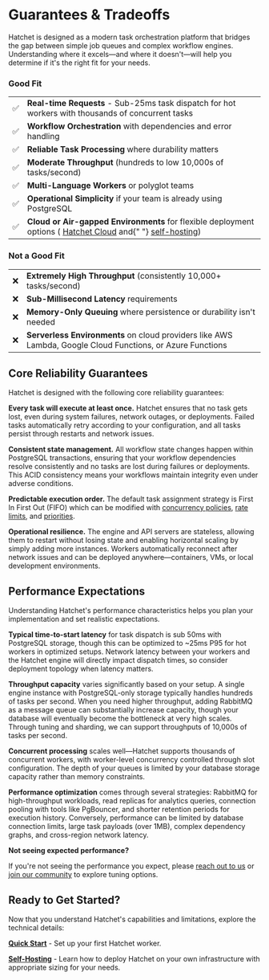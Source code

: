
# Guarantees & Tradeoffs

Hatchet is designed as a modern task orchestration platform that bridges the gap between simple job queues and complex workflow engines. Understanding where it excels—and where it doesn't—will help you determine if it's the right fit for your needs.

### Good Fit

<table>
  <tbody>
    <tr>
      <td>✅</td>
      <td>
        <strong>Real-time Requests</strong> - Sub-25ms task dispatch for hot
        workers with thousands of concurrent tasks
      </td>
    </tr>
    <tr>
      <td>✅</td>
      <td>
        <strong>Workflow Orchestration</strong> with dependencies and error
        handling
      </td>
    </tr>
    <tr>
      <td>✅</td>
      <td>
        <strong>Reliable Task Processing</strong> where durability matters
      </td>
    </tr>
    <tr>
      <td>✅</td>
      <td>
        <strong>Moderate Throughput</strong> (hundreds to low 10,000s of
        tasks/second)
      </td>
    </tr>
    <tr>
      <td>✅</td>
      <td>
        <strong>Multi-Language Workers</strong> or polyglot teams
      </td>
    </tr>
    <tr>
      <td>✅</td>
      <td>
        <strong>Operational Simplicity</strong> if your team is already using
        PostgreSQL
      </td>
    </tr>
    <tr>
      <td>✅</td>
      <td>
        <strong>Cloud or Air-gapped Environments</strong> for flexible
        deployment options (
        <a href="https://cloud.onhatchet.run">Hatchet Cloud</a> and{" "}
        <a href="../self-hosting">self-hosting</a>)
      </td>
    </tr>
  </tbody>
</table>

### Not a Good Fit

<table>
  <tbody>
    <tr>
      <td>❌</td>
      <td>
        <strong>Extremely High Throughput</strong> (consistently 10,000+
        tasks/second)
      </td>
    </tr>
    <tr>
      <td>❌</td>
      <td>
        <strong>Sub-Millisecond Latency</strong> requirements
      </td>
    </tr>
    <tr>
      <td>❌</td>
      <td>
        <strong>Memory-Only Queuing</strong> where persistence or durability
        isn't needed
      </td>
    </tr>
    <tr>
      <td>❌</td>
      <td>
        <strong>Serverless Environments</strong> on cloud providers like AWS
        Lambda, Google Cloud Functions, or Azure Functions
      </td>
    </tr>
  </tbody>
</table>

## Core Reliability Guarantees

Hatchet is designed with the following core reliability guarantees:

**Every task will execute at least once.** Hatchet ensures that no task gets lost, even during system failures, network outages, or deployments. Failed tasks automatically retry according to your configuration, and all tasks persist through restarts and network issues.

**Consistent state management.** All workflow state changes happen within PostgreSQL transactions, ensuring that your workflow dependencies resolve consistently and no tasks are lost during failures or deployments. This ACID consistency means your workflows maintain integrity even under adverse conditions.

**Predictable execution order.** The default task assignment strategy is First In First Out (FIFO) which can be modified with [concurrency policies](./concurrency.mdx), [rate limits](./rate-limits.mdx), and [priorities](./priority.mdx).

**Operational resilience.** The engine and API servers are stateless, allowing them to restart without losing state and enabling horizontal scaling by simply adding more instances. Workers automatically reconnect after network issues and can be deployed anywhere—containers, VMs, or local development environments.

## Performance Expectations

Understanding Hatchet's performance characteristics helps you plan your implementation and set realistic expectations.

**Typical time-to-start latency** for task dispatch is sub 50ms with PostgreSQL storage, though this can be optimized to ~25ms P95 for hot workers in optimized setups. Network latency between your workers and the Hatchet engine will directly impact dispatch times, so consider deployment topology when latency matters.

**Throughput capacity** varies significantly based on your setup. A single engine instance with PostgreSQL-only storage typically handles hundreds of tasks per second. When you need higher throughput, adding RabbitMQ as a message queue can substantially increase capacity, though your database will eventually become the bottleneck at very high scales. Through tuning and sharding, we can support throughputs of 10,000s of tasks per second.

**Concurrent processing** scales well—Hatchet supports thousands of concurrent workers, with worker-level concurrency controlled through slot configuration. The depth of your queues is limited by your database storage capacity rather than memory constraints.

**Performance optimization** comes through several strategies: RabbitMQ for high-throughput workloads, read replicas for analytics queries, connection pooling with tools like PgBouncer, and shorter retention periods for execution history. Conversely, performance can be limited by database connection limits, large task payloads (over 1MB), complex dependency graphs, and cross-region network latency.

<Callout type="warning">

**Not seeing expected performance?**

If you're not seeing the performance you expect, please [reach out to us](https://hatchet.run/office-hours) or [join our community](https://hatchet.run/discord) to explore tuning options.

</Callout>

## Ready to Get Started?

Now that you understand Hatchet's capabilities and limitations, explore the technical details:

**[Quick Start](../setup.mdx)** - Set up your first Hatchet worker.

**[Self-Hosting](../self-hosting)** - Learn how to deploy Hatchet on your own infrastructure with appropriate sizing for your needs.
